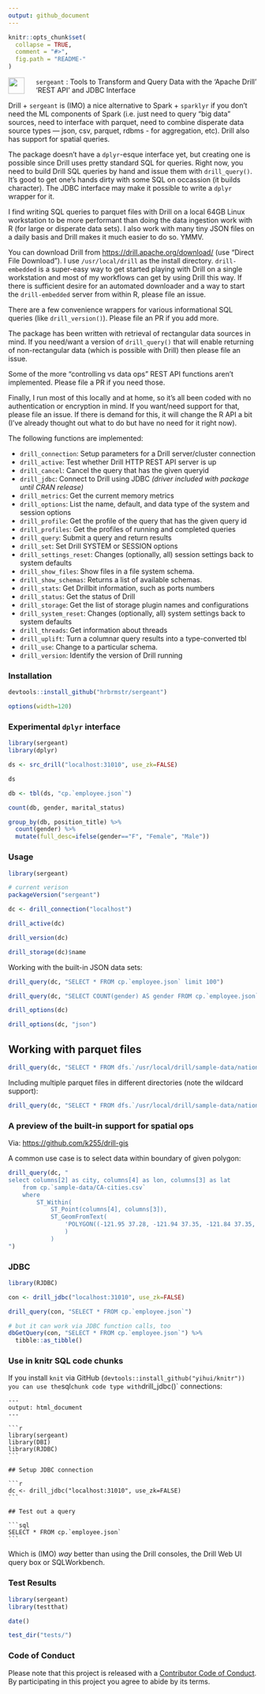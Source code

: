 ```yaml
---
output: github_document
---
```


<!-- README.md is generated from README.Rmd. Please edit that file -->

```r
knitr::opts_chunk$set(
  collapse = TRUE,
  comment = "#>",
  fig.path = "README-"
)
```
<!--
[![Build Status](https://travis-ci.org/hrbrmstr/sergeant.svg)](https://travis-ci.org/hrbrmstr/sergeant) 
![Project Status: Concept - Minimal or no implementation has been done yet.](http://www.repostatus.org/badges/0.1.0/concept.svg)](http://www.repostatus.org/#concept)
[![CRAN_Status_Badge](http://www.r-pkg.org/badges/version/sergeant)](http://cran.r-project.org/web/packages/sergeant) 
![downloads](http://cranlogs.r-pkg.org/badges/grand-total/sergeant)
-->

<img src="sergeant.png" width="33" align="left" style="padding-right:20px"/>

`sergeant` : Tools to Transform and Query Data with the 'Apache Drill' 'REST API' and JDBC Interface

Drill + `sergeant` is (IMO) a nice alternative to Spark + `sparklyr` if you don't need the ML components of Spark (i.e. just need to query "big data" sources, need to interface with parquet, need to combine disperate data source types — json, csv, parquet, rdbms - for aggregation, etc). Drill also has support for spatial queries.

The package doesn't have a `dplyr`-esque interface yet, but creating one is possible since Drill uses pretty standard SQL for queries. Right now, you need to build Drill SQL queries by hand and issue them with `drill_query()`. It's good to get one's hands dirty with some SQL on occassion (it builds character). The JDBC interface may make it possible to write a `dplyr` wrapper for it. 

I find writing SQL queries to parquet files with Drill on a local 64GB Linux workstation to be more performant than doing the data ingestion work with R (for large or disperate data sets). I also work with many tiny JSON files on a daily basis and Drill makes it much easier to do so. YMMV.

You can download Drill from <https://drill.apache.org/download/> (use "Direct File Download"). I use `/usr/local/drill` as the install directory. `drill-embedded` is a super-easy way to get started playing with Drill on a single workstation and most of my workflows can get by using Drill this way. If there is sufficient desire for an automated downloader and a way to start the `drill-embedded` server from within R, please file an issue.

There are a few convenience wrappers for various informational SQL queries (like `drill_version()`). Please file an PR if you add more.

The package has been written with retrieval of rectangular data sources in mind. If you need/want a version of `drill_query()` that will enable returning of non-rectangular data (which is possible with Drill) then please file an issue.

Some of the more "controlling vs data ops" REST API functions aren't implemented. Please file a PR if you need those.

Finally, I run most of this locally and at home, so it's all been coded with no authentication or encryption in mind. If you want/need support for that, please file an issue. If there is demand for this, it will change the R API a bit (I've already thought out what to do but have no need for it right now).

The following functions are implemented:

- `drill_connection`: Setup parameters for a Drill server/cluster connection
- `drill_active`: Test whether Drill HTTP REST API server is up
- `drill_cancel`:	Cancel the query that has the given queryid
- `drill_jdbc`:	Connect to Drill using JDBC _(driver included with package until CRAN release)_
- `drill_metrics`:	Get the current memory metrics
- `drill_options`:	List the name, default, and data type of the system and session options
- `drill_profile`:	Get the profile of the query that has the given query id
- `drill_profiles`:	Get the profiles of running and completed queries
- `drill_query`:	Submit a query and return results
- `drill_set`:	Set Drill SYSTEM or SESSION options
- `drill_settings_reset`:	Changes (optionally, all) session settings back to system defaults
- `drill_show_files`:	Show files in a file system schema.
- `drill_show_schemas`:	Returns a list of available schemas.
- `drill_stats`:	Get Drillbit information, such as ports numbers
- `drill_status`:	Get the status of Drill
- `drill_storage`:	Get the list of storage plugin names and configurations
- `drill_system_reset`:	Changes (optionally, all) system settings back to system defaults
- `drill_threads`:	Get information about threads
- `drill_uplift`:	Turn a columnar query results into a type-converted tbl
- `drill_use`:	Change to a particular schema.
- `drill_version`:	Identify the version of Drill running

### Installation

```r
devtools::install_github("hrbrmstr/sergeant")
```

```r
options(width=120)
```

### Experimental `dplyr` interface

```r
library(sergeant)
library(dplyr)

ds <- src_drill("localhost:31010", use_zk=FALSE)

ds

db <- tbl(ds, "cp.`employee.json`") 

count(db, gender, marital_status)

group_by(db, position_title) %>% 
  count(gender) %>% 
  mutate(full_desc=ifelse(gender=="F", "Female", "Male"))
```

### Usage

```r
library(sergeant)

# current verison
packageVersion("sergeant")

dc <- drill_connection("localhost") 

drill_active(dc)

drill_version(dc)

drill_storage(dc)$name
```

Working with the built-in JSON data sets:

```r
drill_query(dc, "SELECT * FROM cp.`employee.json` limit 100")

drill_query(dc, "SELECT COUNT(gender) AS gender FROM cp.`employee.json` GROUP BY gender")

drill_options(dc)

drill_options(dc, "json")
```

## Working with parquet files

```r
drill_query(dc, "SELECT * FROM dfs.`/usr/local/drill/sample-data/nation.parquet` LIMIT 5")
```

Including multiple parquet files in different directories (note the wildcard support):

```r
drill_query(dc, "SELECT * FROM dfs.`/usr/local/drill/sample-data/nations*/nations*.parquet` LIMIT 5")
```

### A preview of the built-in support for spatial ops

Via: <https://github.com/k255/drill-gis>

A common use case is to select data within boundary of given polygon:

```r
drill_query(dc, "
select columns[2] as city, columns[4] as lon, columns[3] as lat
    from cp.`sample-data/CA-cities.csv`
    where
        ST_Within(
            ST_Point(columns[4], columns[3]),
            ST_GeomFromText(
                'POLYGON((-121.95 37.28, -121.94 37.35, -121.84 37.35, -121.84 37.28, -121.95 37.28))'
                )
            )
")
```

### JDBC

```r
library(RJDBC)

con <- drill_jdbc("localhost:31010", use_zk=FALSE)

drill_query(con, "SELECT * FROM cp.`employee.json`")

# but it can work via JDBC function calls, too
dbGetQuery(con, "SELECT * FROM cp.`employee.json`") %>% 
  tibble::as_tibble()
```

### Use in knitr SQL code chunks

If you install `knit` via GitHub (`devtools::install_github("yihui/knitr")) you can use the `sql` chunk code type with `drill_jdbc()` connections:

    ---
    output: html_document
    ---

    ```r
    library(sergeant)
    library(DBI)
    library(RJDBC)
    ```

    ## Setup JDBC connection

    ```r
    dc <- drill_jdbc("localhost:31010", use_zk=FALSE)
    ```

    ## Test out a query

    ```sql
    SELECT * FROM cp.`employee.json`
    ```

Which is (IMO) _way_ better than using the Drill consoles, the Drill Web UI query box or SQLWorkbench.

### Test Results

```r
library(sergeant)
library(testthat)

date()

test_dir("tests/")
```

### Code of Conduct

Please note that this project is released with a [Contributor Code of Conduct](CONDUCT.md). 
By participating in this project you agree to abide by its terms.
